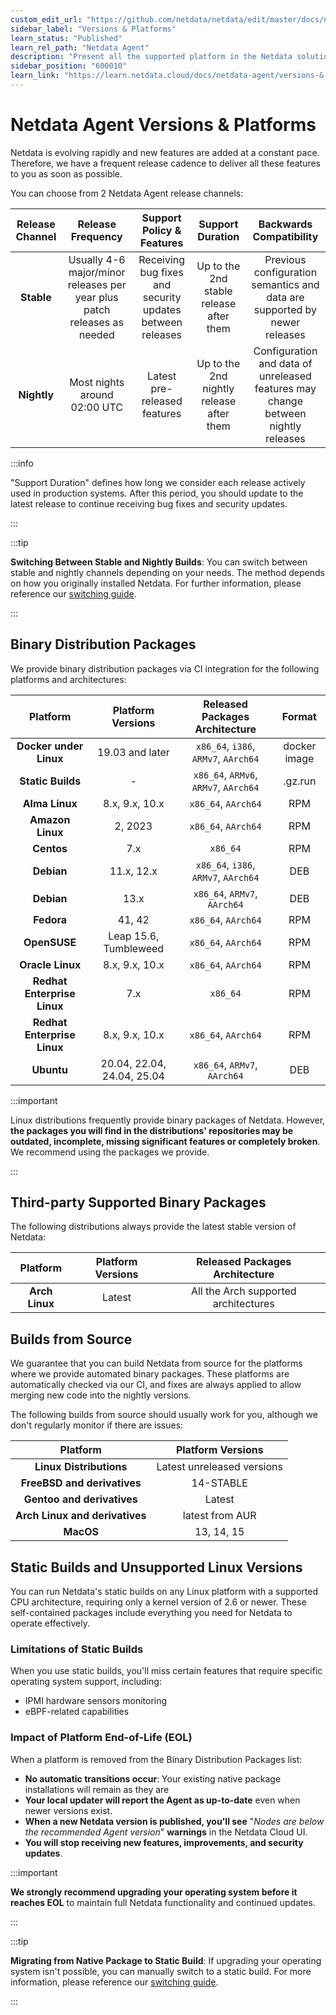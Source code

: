 ```yaml
---
custom_edit_url: "https://github.com/netdata/netdata/edit/master/docs/netdata-agent/versions-and-platforms.md"
sidebar_label: "Versions & Platforms"
learn_status: "Published"
learn_rel_path: "Netdata Agent"
description: "Present all the supported platform in the Netdata solution"
sidebar_position: "600010"
learn_link: "https://learn.netdata.cloud/docs/netdata-agent/versions-&-platforms"
---
```


# Netdata Agent Versions & Platforms

Netdata is evolving rapidly and new features are added at a constant pace. Therefore, we have a frequent release cadence to deliver all these features to you as soon as possible.

You can choose from 2 Netdata Agent release channels:

| Release Channel |                            Release Frequency                            |                 Support Policy & Features                 |             Support Duration             |                              Backwards Compatibility                              |
| :-------------: | :---------------------------------------------------------------------: | :-------------------------------------------------------: | :--------------------------------------: | :-------------------------------------------------------------------------------: |
|   **Stable**    | Usually 4-6 major/minor releases per year plus patch releases as needed | Receiving bug fixes and security updates between releases | Up to the 2nd stable release after them  |     Previous configuration semantics and data are supported by newer releases     |
|   **Nightly**   |                      Most nights around 02:00 UTC                       |               Latest pre-released features                | Up to the 2nd nightly release after them | Configuration and data of unreleased features may change between nightly releases |

:::info

"Support Duration" defines how long we consider each release actively used in production systems. After this period, you should update to the latest release to continue receiving bug fixes and security updates.

:::

:::tip

**Switching Between Stable and Nightly Builds**: You can switch between stable and nightly channels depending on your needs. The method depends on how you originally installed Netdata. For further information, please reference our [switching guide](https://learn.netdata.cloud/docs/netdata-agent/installation/linux/switch-install-types-and-release-channels).

:::

## Binary Distribution Packages

We provide binary distribution packages via CI integration for the following platforms and architectures:

|          Platform           |     Platform Versions      |    Released Packages Architecture     |    Format    |
| :-------------------------: | :------------------------: | :-----------------------------------: | :----------: |
|   **Docker under Linux**    |      19.03 and later       | `x86_64`, `i386`, `ARMv7`, `AArch64`  | docker image |
|      **Static Builds**      |             -              | `x86_64`, `ARMv6`, `ARMv7`, `AArch64` |   .gz.run    |
|       **Alma Linux**        |       8.x, 9.x, 10.x       |          `x86_64`, `AArch64`          |     RPM      |
|      **Amazon Linux**       |          2, 2023           |          `x86_64`, `AArch64`          |     RPM      |
|         **Centos**          |            7.x             |               `x86_64`                |     RPM      |
|         **Debian**          |         11.x, 12.x         | `x86_64`, `i386`, `ARMv7`, `AArch64`  |     DEB      |
|         **Debian**          |            13.x            |     `x86_64`, `ARMv7`, `AArch64`      |     DEB      |
|         **Fedora**          |           41, 42           |          `x86_64`, `AArch64`          |     RPM      |
|        **OpenSUSE**         |   Leap 15.6, Tumbleweed    |          `x86_64`, `AArch64`          |     RPM      |
|      **Oracle Linux**       |       8.x, 9.x, 10.x       |          `x86_64`, `AArch64`          |     RPM      |
| **Redhat Enterprise Linux** |            7.x             |               `x86_64`                |     RPM      |
| **Redhat Enterprise Linux** |       8.x, 9.x, 10.x       |          `x86_64`, `AArch64`          |     RPM      |
|         **Ubuntu**          | 20.04, 22.04, 24.04, 25.04 |     `x86_64`, `ARMv7`, `AArch64`      |     DEB      |

:::important

Linux distributions frequently provide binary packages of Netdata. However, **the packages you will find in the distributions' repositories may be outdated, incomplete, missing significant features or completely broken**. We recommend using the packages we provide.

:::

## Third-party Supported Binary Packages

The following distributions always provide the latest stable version of Netdata:

|    Platform    | Platform Versions |    Released Packages Architecture    |
| :------------: | :---------------: | :----------------------------------: |
| **Arch Linux** |      Latest       | All the Arch supported architectures |

## Builds from Source

We guarantee that you can build Netdata from source for the platforms where we provide automated binary packages. These platforms are automatically checked via our CI, and fixes are always applied to allow merging new code into the nightly versions.

The following builds from source should usually work for you, although we don't regularly monitor if there are issues:

|            Platform            |     Platform Versions      |
| :----------------------------: | :------------------------: |
|    **Linux Distributions**     | Latest unreleased versions |
|  **FreeBSD and derivatives**   |         14-STABLE          |
|   **Gentoo and derivatives**   |           Latest           |
| **Arch Linux and derivatives** |      latest from AUR       |
|           **MacOS**            |         13, 14, 15         |

## Static Builds and Unsupported Linux Versions

You can run Netdata's static builds on any Linux platform with a supported CPU architecture, requiring only a kernel version of 2.6 or newer. These self-contained packages include everything you need for Netdata to operate effectively.

### Limitations of Static Builds

When you use static builds, you'll miss certain features that require specific operating system support, including:

- IPMI hardware sensors monitoring
- eBPF-related capabilities

### Impact of Platform End-of-Life (EOL)

When a platform is removed from the Binary Distribution Packages list:

- **No automatic transitions occur**: Your existing native package installations will remain as they are
- **Your local updater will report the Agent as up-to-date** even when newer versions exist.
- **When a new Netdata version is published, you'll see** "_Nodes are below the recommended Agent version_" **warnings** in the Netdata Cloud UI.
- **You will stop receiving new features, improvements, and security updates**.

:::important

**We strongly recommend upgrading your operating system before it reaches EOL** to maintain full Netdata functionality and continued updates.

:::

:::tip

**Migrating from Native Package to Static Build**: If upgrading your operating system isn't possible, you can manually switch to a static build. For more information, please reference our [switching guide](https://learn.netdata.cloud/docs/netdata-agent/installation/linux/switch-install-types-and-release-channels).

:::
